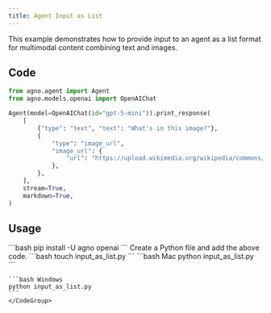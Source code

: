 ```yaml
---
title: Agent Input as List
---
```


This example demonstrates how to provide input to an agent as a list format for multimodal content combining text and images.

## Code

```python cookbook/agents/input_and_output/input_as_list.py
from agno.agent import Agent
from agno.models.openai import OpenAIChat

Agent(model=OpenAIChat(id="gpt-5-mini")).print_response(
    [
        {"type": "text", "text": "What's in this image?"},
        {
            "type": "image_url",
            "image_url": {
                "url": "https://upload.wikimedia.org/wikipedia/commons/thumb/d/dd/Gfp-wisconsin-madison-the-nature-boardwalk.jpg/2560px-Gfp-wisconsin-madison-the-nature-boardwalk.jpg",
            },
        },
    ],
    stream=True,
    markdown=True,
)
```

## Usage

<Steps>
  <Snippet file="create-venv-step.mdx" />

  <Step title="Install libraries">
    ```bash
    pip install -U agno openai
    ```
  </Step>

  <Snippet file="export-openai-api.mdx" />

  <Step title="Create a Python file">
    Create a Python file and add the above code.
    ```bash
    touch input_as_list.py
    ```
  </Step>

  <Step title="Run Agent">
    <CodeGroup>
    ```bash Mac
    python input_as_list.py
    ```
    
    ```bash Windows
    python input_as_list.py
    ```
    </CodeGroup>
  </Step>

  <Snippet file="find-all-cookbooks.mdx" />
</Steps>